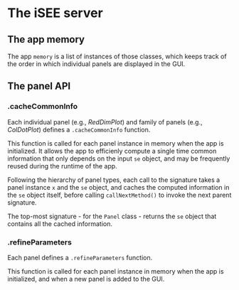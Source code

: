 # The iSEE server {#server}

## The app memory

The app `memory` is a list of instances of those classes, which keeps track of the order in which individual panels are displayed in the GUI.

## The panel API

### .cacheCommonInfo

Each individual panel (e.g., _RedDimPlot_) and family of panels (e.g., _ColDotPlot_) defines a `.cacheCommonInfo` function.

This function is called for each panel instance in memory when the app is initialized.
It allows the app to efficienly compute a single time common information that only depends on the input `se` object, and may be frequently reused during the runtime of the app.

Following the hierarchy of panel types, each call to the signature takes a panel instance `x` and the `se` object, and caches the computed information in the `se` object itself, before calling `callNextMethod()` to invoke the next parent signature.

The top-most signature - for the `Panel` class - returns the `se` object that contains all the cached information.

### .refineParameters

Each panel defines a `.refineParameters` function.

This function is called for each panel instance in memory when the app is initialized, and when a new panel is added to the GUI.
